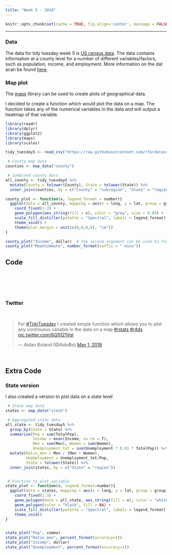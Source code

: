 ```yaml
---
title: "Week 5 - 2018"
---
```


```r
knitr::opts_chunk$set(cache = TRUE, fig.align='center', message = FALSE)
```

***

### Data

The data for tidy tuesday week 5 is [US census data](https://github.com/rfordatascience/tidytuesday/tree/master/data/2018/2018-04-30). The data contains information at a county level for a number of different variables/factors, such as population, income, and employment. More information on the dat acan be found [here](https://www.kaggle.com/muonneutrino/us-census-demographic-data).


### Map plot

The
<a href="https://CRAN.R-project.org/package=maps" target="_blank">maps</a>
library can be used to create plots of geographical data.  

I decided to create a function which would plot the data on a map. The function takes any of the numerical variables in the data and will output a heatmap of that variable.

```r
library(readr)
library(dplyr)
library(ggplot2)
library(maps)
library(scales)

tidy_tuesday5 <- read_csv("https://raw.githubusercontent.com/rfordatascience/tidytuesday/master/data/2018/2018-04-30/week5_acs2015_county_data.csv")

 # County map data
counties <- map_data("county")

 # Combined county data
all_county <- tidy_tuesday5 %>% 
  mutate(County = tolower(County), State = tolower(State)) %>%
  inner_join(counties, by = c("County" = "subregion", "State" = "region"))

county_plot <- function(x, legend_format = number){
  ggplot(data = all_county, mapping = aes(x = long, y = lat, group = group)) + 
    coord_fixed(1.3) + 
    geom_polygon(aes_string(fill = x), color = "grey", size = 0.05) +
    scale_fill_distiller(palette = "Spectral", labels = legend_format) +
    theme_void() +
    theme(plot.margin = unit(c(0,0,0,0), "cm"))
}

county_plot("Income", dollar)  # the second argument can be used to format the legend (see `scales` package)
county_plot("MeanCommute", number_format(suffix = " mins"))
```


## Code

```r
```

<br>  
<br>  

### Twitter

<br>
<div align="center">
<blockquote class="twitter-tweet" data-lang="en"><p lang="en" dir="ltr">For <a href="https://twitter.com/hashtag/TidyTuesday?src=hash&amp;ref_src=twsrc%5Etfw">#TidyTuesday</a> I created simple function which allows you to plot any continuous variable in the data on a map <a href="https://twitter.com/hashtag/rstats?src=hash&amp;ref_src=twsrc%5Etfw">#rstats</a> <a href="https://twitter.com/hashtag/r4ds?src=hash&amp;ref_src=twsrc%5Etfw">#r4ds</a> <a href="https://t.co/6Q1I121VqI">pic.twitter.com/6Q1I121VqI</a></p>&mdash; Aidan Boland (@AidoBo) <a href="https://twitter.com/AidoBo/status/991338257391804416?ref_src=twsrc%5Etfw">May 1, 2018</a></blockquote>
<script async src="https://platform.twitter.com/widgets.js" charset="utf-8"></script>
</div>
<br>


## Extra Code

### State version

I also created a version to plot data on a state level
```r
 # State map data
states <- map_data("state")

 # Aggregated state data
all_state <- tidy_tuesday5 %>%
  group_by(State = State) %>%
  summarise(Pop = sum(TotalPop),
            Income = mean(Income, na.rm = T),
            Men = sum(Men), Women = sum(Women),
            Unemployment_tot = sum(Unemployment * 0.01 * TotalPop)) %>%
  mutate(Ratio_men = Men / (Men + Women), 
         Unemployment = Unemployment_tot/Pop, 
         State = tolower(State)) %>%
  inner_join(states, by = c("State" = "region"))


 # Function to plot variable
state_plot <- function(x, legend_format=number){
  ggplot(data = states, mapping = aes(x = long, y = lat, group = group)) +
    coord_fixed(1.3) +
    geom_polygon(data = all_state, aes_string(fill = x), color = "white") +
    geom_polygon(color = "black", fill = NA) +
    scale_fill_distiller(palette = "Spectral", labels = legend_format) +
    theme_void()
}


state_plot("Pop", comma)
state_plot("Ratio_men", percent_format(accuracy=1))
state_plot("Income", dollar)
state_plot("Unemployment", percent_format(accuracy=1))
```



